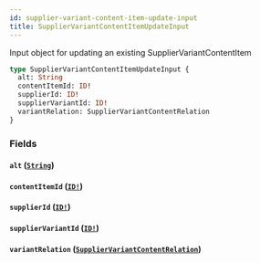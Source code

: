 ```yaml
---
id: supplier-variant-content-item-update-input
title: SupplierVariantContentItemUpdateInput
---
```


Input object for updating an existing SupplierVariantContentItem

```graphql
type SupplierVariantContentItemUpdateInput {
  alt: String
  contentItemId: ID!
  supplierId: ID!
  supplierVariantId: ID!
  variantRelation: SupplierVariantContentRelation
}
```

### Fields

#### `alt` ([`String`](/developers/supplier-apis/supply-api/graphql/reference/scalars/string))

#### `contentItemId` ([`ID!`](/developers/supplier-apis/supply-api/graphql/reference/scalars/id))

#### `supplierId` ([`ID!`](/developers/supplier-apis/supply-api/graphql/reference/scalars/id))

#### `supplierVariantId` ([`ID!`](/developers/supplier-apis/supply-api/graphql/reference/scalars/id))

#### `variantRelation` ([`SupplierVariantContentRelation`](/developers/supplier-apis/supply-api/graphql/reference/enums/supplier-variant-content-relation))
